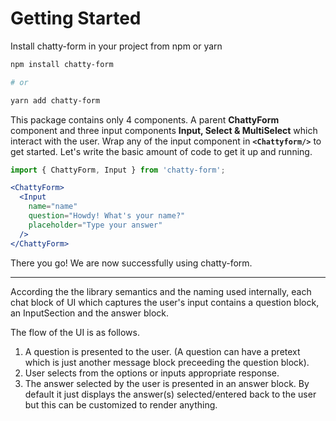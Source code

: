 # Getting Started

Install chatty-form in your project from npm or yarn

```sh
npm install chatty-form

# or

yarn add chatty-form
```

This package contains only 4 components. A parent **ChattyForm** component and three input components **Input, Select & MultiSelect** which interact with the user.
Wrap any of the input component in **`<Chattyform/>`** to get started. Let's write the basic amount of code to get it up and running.

```jsx
import { ChattyForm, Input } from 'chatty-form';
```

```.jsx
<ChattyForm>
  <Input
    name="name"
    question="Howdy! What's your name?"
    placeholder="Type your answer"
  />
</ChattyForm>
```

There you go! We are now successfully using chatty-form.

---

According the the library semantics and the naming used internally, each chat block of UI which captures the user's input contains a question block, an InputSection and the answer block.

The flow of the UI is as follows.

1. A question is presented to the user. (A question can have a pretext which is just another message block preceeding the question block).
2. User selects from the options or inputs appropriate response.
3. The answer selected by the user is presented in an answer block. By default it just displays the answer(s) selected/entered back to the user but this can be customized to render anything.

